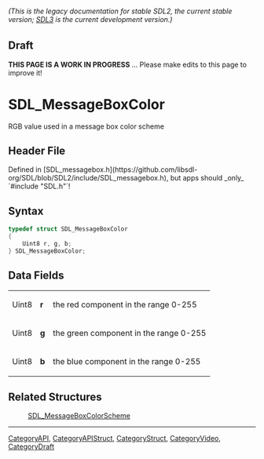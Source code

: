 ====== (This is the legacy documentation for stable SDL2, the current stable version; [https://wiki.libsdl.org/SDL3/ SDL3] is the current development version.) ======

== Draft ==

'''THIS PAGE IS A WORK IN PROGRESS''' ... Please make edits to this page to improve it!


<!-- #*^*^*^*^*See https://wiki.libsdl.org/SGStructures for details on editing this page*^*^*^*^* -->
= SDL_MessageBoxColor =

RGB value used in a message box color scheme

== Header File ==

Defined in [SDL_messagebox.h](https://github.com/libsdl-org/SDL/blob/SDL2/include/SDL_messagebox.h), but apps should _only_ `#include "SDL.h"`!

== Syntax ==

<syntaxhighlight lang='c'>
typedef struct SDL_MessageBoxColor
{
    Uint8 r, g, b;
} SDL_MessageBoxColor;</syntaxhighlight>

== Data Fields ==

{|
|Uint8
|'''r'''
|the red component in the range 0-255
|-
|Uint8
|'''g'''
|the green component in the range 0-255
|-
|Uint8
|'''b'''
|the blue component in the range 0-255
|}

== Related Structures ==

:[[SDL_MessageBoxColorScheme]]

----
[[CategoryAPI]], [[CategoryAPIStruct]], [[CategoryStruct]], [[CategoryVideo]], [[CategoryDraft]]


